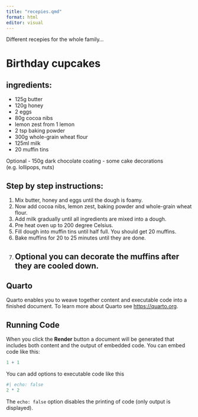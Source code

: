 ```yaml
---
title: "recepies.qmd"
format: html
editor: visual
---
```


Different recepies for the whole family...

# Birthday cupcakes 

## ingredients:

- 125g butter
- 120g honey
- 2 eggs
- 80g cocoa nibs
- lemon zest from 1 lemon
- 2 tsp baking powder
- 300g whole-grain wheat flour
- 125ml milk
- 20 muffin tins

Optional
- 150g dark chocolate coating
- some cake decorations (e.g. lollipops, nuts)


## Step by step instructions:

1. Mix butter, honey and eggs until the dough is foamy.
2. Now add cocoa nibs, lemon zest, baking powder and whole-grain wheat flour.
3. Add milk gradually until all ingredients are mixed into a dough.
4. Pre heat oven up to 200 degree Celsius.
5. Fill dough into muffin tins until half full. You should get 20 muffins.
6. Bake muffins for 20 to 25 minutes until they are done.
7. Optional you can decorate the muffins after they are cooled down.
---

## Quarto

Quarto enables you to weave together content and executable code into a finished document. To learn more about Quarto see <https://quarto.org>.

## Running Code

When you click the **Render** button a document will be generated that includes both content and the output of embedded code. You can embed code like this:

```r
1 + 1
```

You can add options to executable code like this

```r
#| echo: false
2 * 2
```

The `echo: false` option disables the printing of code (only output is displayed).
